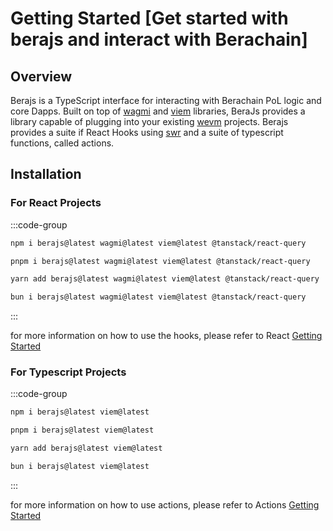 # Getting Started [Get started with berajs and interact with Berachain]
## Overview

Berajs is a TypeScript interface for interacting with Berachain PoL logic and core Dapps. Built on top of [wagmi](https://wagmi.sh/) and [viem](https://viem.sh/) libraries, BeraJs provides a library capable of plugging into your existing [wevm](https://wevm.dev/) projects. Berajs
provides a suite if React Hooks using [swr](https://swr.vercel.app/) and a suite of typescript functions, called actions.

## Installation

### For React Projects

:::code-group

```bash [npm]
npm i berajs@latest wagmi@latest viem@latest @tanstack/react-query
```

```bash [pnpm]
pnpm i berajs@latest wagmi@latest viem@latest @tanstack/react-query
```

```bash [yarn]
yarn add berajs@latest wagmi@latest viem@latest @tanstack/react-query
```

```bash [bun]
bun i berajs@latest wagmi@latest viem@latest @tanstack/react-query
```

:::

for more information on how to use the hooks, please refer to React [Getting Started](/react/getting-started)

### For Typescript Projects

:::code-group

```bash [npm]
npm i berajs@latest viem@latest
```

```bash [pnpm]
pnpm i berajs@latest viem@latest
```

```bash [yarn]
yarn add berajs@latest viem@latest
```

```bash [bun]
bun i berajs@latest viem@latest 
```

:::

for more information on how to use actions, please refer to Actions [Getting Started](/actions/getting-started)

